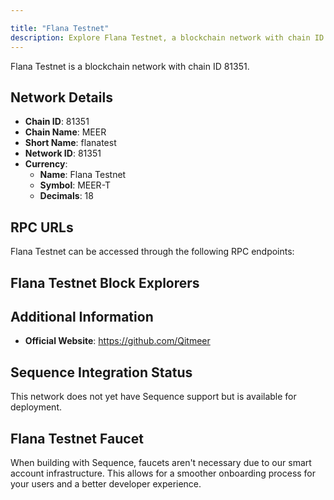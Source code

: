 ```yaml
---

title: "Flana Testnet"
description: Explore Flana Testnet, a blockchain network with chain ID 81351. Learn about its native currency, Flana Testnet, and how to interact with the network.
---
```




Flana Testnet is a blockchain network with chain ID 81351.

## Network Details

- **Chain ID**: 81351
- **Chain Name**: MEER
- **Short Name**: flanatest
- **Network ID**: 81351
- **Currency**: 
  - **Name**: Flana Testnet
  - **Symbol**: MEER-T
  - **Decimals**: 18

## RPC URLs

Flana Testnet can be accessed through the following RPC endpoints:



## Flana Testnet Block Explorers



## Additional Information

- **Official Website**: https://github.com/Qitmeer

## Sequence Integration Status

This network does not yet have Sequence support but is available for deployment.

## Flana Testnet Faucet

When building with Sequence, faucets aren't necessary due to our smart account infrastructure. This allows for a smoother onboarding process for your users and a better developer experience.
